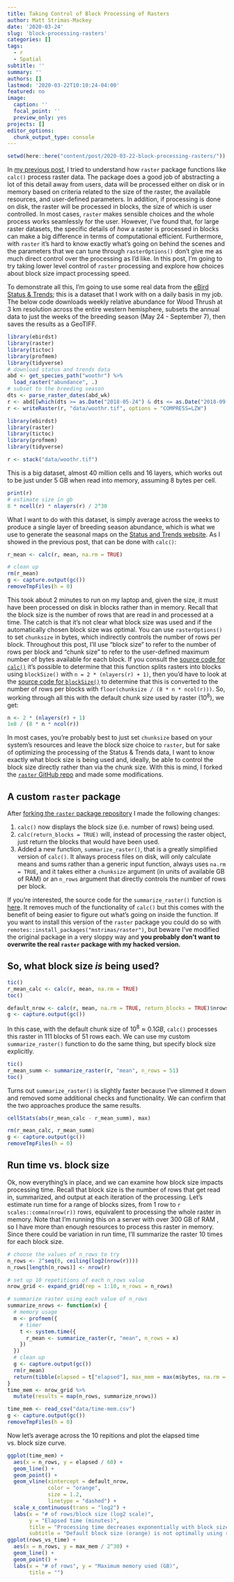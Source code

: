 ```yaml
---
title: Taking Control of Block Processing of Rasters
author: Matt Strimas-Mackey
date: '2020-03-24'
slug: 'block-processing-rasters'
categories: []
tags:
  - r
  - Spatial
subtitle: ''
summary: ''
authors: []
lastmod: '2020-03-22T10:10:24-04:00'
featured: no
image:
  caption: ''
  focal_point: ''
  preview_only: yes
projects: []
editor_options: 
  chunk_output_type: console
---
```


```r
setwd(here::here("content/post/2020-03-22-block-processing-rasters/"))
```

In [my previous post](post/processing-large-rasters-in-r/), I tried to understand how `raster` package functions like `calc()` process raster data. The package does a good job of abstracting a lot of this detail away from users, data will be processed either on disk or in memory based on criteria related to the size of the raster, the available resources, and user-defined parameters. In addition, if processing is done on disk, the raster will be processed in blocks, the size of which is user controlled. In most cases, `raster` makes sensible choices and the whole process works seamlessly for the user. However, I've found that, for large raster datasets, the specific details of *how* a raster is processed in blocks can make a big difference in terms of computational efficient. Furthermore, with `raster` it's hard to know exactly what's going on behind the scenes and the parameters that we can tune through `rasterOptions()` don't give me as much direct control over the processing as I'd like. In this post, I'm going to try taking lower level control of `raster` processing and explore how choices about block size impact processing speed.

To demonstrate all this, I'm going to use some real data from the [eBird Status & Trends](https://ebird.org/science/status-and-trends/woothr/abundance-map); this is a dataset that I work with on a daily basis in my job. The below code downloads weekly relative abundance for Wood Thrush at 3 km resolution across the entire western hemisphere, subsets the annual data to just the weeks of the breeding season (May 24 - September 7), then saves the results as a GeoTIFF.

```r
library(ebirdst)
library(raster)
library(tictoc)
library(profmem)
library(tidyverse)
# download status and trends data
abd <- get_species_path("woothr") %>% 
  load_raster("abundance", .)
# subset to the breeding season
dts <- parse_raster_dates(abd_wk)
r <- abd[[which(dts >= as.Date("2018-05-24") & dts <= as.Date("2018-09-07"))]]
r <- writeRaster(r, "data/woothr.tif", options = "COMPRESS=LZW")
```

```r
library(ebirdst)
library(raster)
library(tictoc)
library(profmem)
library(tidyverse)

r <- stack("data/woothr.tif")
```

This is a big dataset, almost 40 million cells and 16 layers, which works out to be just under 5 GB when read into memory, assuming 8 bytes per cell.

```r
print(r)
# estimate size in gb
8 * ncell(r) * nlayers(r) / 2^30
```

What I want to do with this dataset, is simply average across the weeks to produce a single layer of breeding season abundance, which is what we use to generate the seasonal maps on the [Status and Trends website](https://ebird.org/science/status-and-trends/woothr/abundance-map-breeding). As I showed in the previous post, that can be done with `calc()`:

```r
r_mean <- calc(r, mean, na.rm = TRUE)
```

```r
# clean up
rm(r_mean)
g <- capture.output(gc())
removeTmpFiles(h = 0)
```

This took about 2 minutes to run on my laptop and, given the size, it must have been processed on disk in blocks rather than in memory. Recall that the block size is the number of rows that are read in and processed at a time. The catch is that it's not clear what block size was used and if the automatically chosen block size was optimal. You can use `rasterOptions()` to set `chunksize` in bytes, which indirectly controls the number of rows per block. Throughout this post, I'll use "block size" to refer to the number of rows per block and "chunk size" to refer to the user-defined maximum number of bytes available for each block. If you consult the [source code for `calc()`](https://github.com/rspatial/raster/blob/master/R/calc.R) it's possible to determine that this function splits rasters into blocks using `blockSize()` with `n = 2 * (nlayers(r) + 1)`, then you'd have to look at the [source code for `blockSize()`](https://github.com/rspatial/raster/blob/master/R/blockSize.R) to determine that this is converted to the number of rows per blocks with `floor(chunksize / (8 * n * ncol(r)))`. So, working through all this with the default chunk size used by raster ($10^8$), we get:

```r
n <- 2 * (nlayers(r) + 1)
1e8 / (8 * n * ncol(r))
```

In most cases, you're probably best to just set `chunksize` based on your system's resources and leave the block size choice to `raster`, but for sake of optimizing the processing of the Status & Trends data, I want to know exactly what block size is being used and, ideally, be able to control the block size directly rather than via the chunk size. With this is mind, I forked the [`raster` GitHub repo](https://github.com/rspatial/raster/) and made some modifications.

## A custom `raster` package

After [forking the `raster` package repository](https://github.com/mstrimas/raster) I made the following changes:
 
 1. `calc()` now displays the block size (i.e. number of rows) being used.
 2. `calc(return_blocks = TRUE)` will, instead of processing the raster object, just return the blocks that would have been used.
 3. Added a new function, `summarize_raster()`, that is a greatly simplified version of `calc()`. It always process files on disk, will only calculate means and sums rather than a generic input function, always uses `na.rm = TRUE`, and it takes either a `chunksize` argument (in units of available GB of RAM) or an `n_rows` argument that directly controls the number of rows per block.

If you're interested, the source code for the `summarize_raster()` function is [here](https://github.com/mstrimas/raster/blob/master/R/summarize-raster.R). It removes much of the functionality of `calc()` but this comes with the benefit of being easier to figure out what's going on inside the function. If you want to install this version of the `raster` package you could do so with `remotes::install_packages("mstrimas/raster")`, but beware I've modified the original package in a very sloppy way and **you probably don't want to overwrite the real `raster` package with my hacked version.**

## So, what block size *is* being used?

```r
tic()
r_mean_calc <- calc(r, mean, na.rm = TRUE)
toc()
```

```r
default_nrow <- calc(r, mean, na.rm = TRUE, return_blocks = TRUE)$nrows[1]
g <- capture.output(gc())
```

In this case, with the default chunk size of $10^8 \approx 0.1 GB$, `calc()` processes this raster in 111 blocks of 51 rows each. We can use my custom `summarize_raster()` function to do the same thing, but specify block size explicitly.

```r
tic()
r_mean_summ <- summarize_raster(r, "mean", n_rows = 51)
toc()
```

Turns out `summarize_raster()` is slightly faster because I've slimmed it down and removed some additional checks and functionality. We can confirm that the two approaches produce the same results.

```r
cellStats(abs(r_mean_calc - r_mean_summ), max)
```

```r
rm(r_mean_calc, r_mean_summ)
g <- capture.output(gc())
removeTmpFiles(h = 0)
```

## Run time vs. block size

Ok, now everything's in place, and we can examine how block size impacts processing time. Recall that block size is the number of rows that get read in, summarized, and output at each iteration of the processing. Let's estimate run time for a range of blocks sizes, from 1 row to `r scales::comma(nrow(r))` rows, equivalent to processing the whole raster in memory. Note that I'm running this on a server with over 300 GB of RAM , so I have more than enough resources to process this raster in memory. Since there could be variation in run time, I'll summarize the raster 10 times for each block size.

```r
# choose the values of n_rows to try
n_rows <- 2^seq(0, ceiling(log2(nrow(r))))
n_rows[length(n_rows)] <- nrow(r)

# set up 10 repetitions of each n_rows value
nrow_grid <- expand_grid(rep = 1:10, n_rows = n_rows)

# summarize raster using each value of n_rows
summarize_nrows <- function(x) {
  # memory usage
  m <- profmem({
    # timer
    t <- system.time({
      r_mean <- summarize_raster(r, "mean", n_rows = x)
    })
  })
  # clean up
  g <- capture.output(gc())
  rm(r_mean)
  return(tibble(elapsed = t["elapsed"], max_mem = max(m$bytes, na.rm = TRUE)))
}
time_mem <- nrow_grid %>% 
  mutate(results = map(n_rows, summarize_nrows))
```

```r
time_mem <- read_csv("data/time-mem.csv")
g <- capture.output(gc())
removeTmpFiles(h = 0)
```

Now let's average across the 10 repitions and plot the elapsed time vs. block size curve.

```r
ggplot(time_mem) +
  aes(x = n_rows, y = elapsed / 60) +
  geom_line() +
  geom_point() +
  geom_vline(xintercept = default_nrow,
             color = "orange",
             size = 1.2,
             linetype = "dashed") +
  scale_x_continuous(trans = "log2") +
  labs(x = "# of rows/block size (log2 scale)", 
       y = "Elapsed time (minutes)",
       title = "Processing time decreases exponentially with block size",
       subtitle = "Default block size (orange) is not optimally using resources")
ggplot(rows_vs_time) +
  aes(x = n_rows, y = max_mem / 2^30) +
  geom_line() +
  geom_point() +
  labs(x = "# of rows", y = "Maximum memory used (GB)",
       title = "")
```

